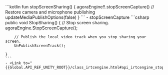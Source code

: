 <PlatformWrapper platform="android">
    ```kotlin
    fun stopScreenSharing() {
        agoraEngine!!.stopScreenCapture()
        // Restore camera and microphone publishing
        updateMediaPublishOptions(false)
    }    
    ```
    - <Link to="{{Global.API_REF_ANDROID_ROOT}}/class_irtcengine.html#api_irtcengine_stopscreencapture">stopScreenCapture</Link>
</PlatformWrapper>
<PlatformWrapper platform="unity">
    ```csharp
    public void StopSharing()
    {
        // Stop screen sharing.
        agoraEngine.StopScreenCapture();

        // Publish the local video track when you stop sharing your screen.
        UnPublishScreenTrack();

    }
    ```
    - <Link to="{{Global.API_REF_UNITY_ROOT}}/class_irtcengine.html#api_irtcengine_stopscreencapture">StopScreenCapture</Link>
</PlatformWrapper>
